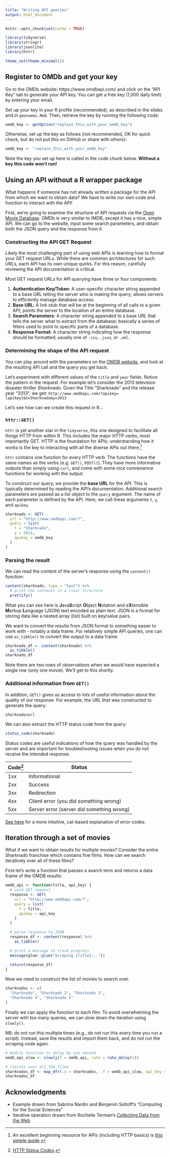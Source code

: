 ```yaml
---
title: "Writing API queries"
output: html_document
---
```


```r
knitr::opts_chunk$set(cache = TRUE)
```

```r
library(tidyverse)
library(stringr)
library(jsonlite)
library(httr)

theme_set(theme_minimal())
```

## Register to OMDb and get your key

Go to the OMDb website: https://www.omdbapi.com/ and click on the "API Key" tab to generate your API key. You can get a free key (1,000 daily limit) by entering your email. 

Set up your key in your R profile (recommended), as described in the slides and in `geonames.Rmd`. Then, retrieve the key by running the following code:

```r
omdb_key <- getOption("replace_this_with_your_omdb_key")
```

Otherwise, set up the key as follows (not recommended, OK for quick check, but do not put this on GitHub or share with others):

```r
omdb_key <- "replace_this_with_your_omdb_key"
```

Note the key you set up here is called in the code chunk below. **Without a key this code won't run!**


## Using an API without a R wrapper package

What happens if someone has not already written a package for the API from which we want to obtain data? We have to write our own code and function to interact with the API!

First, we're going to examine the structure of API requests via the [Open Movie Database](http://www.omdbapi.com/). OMDb is very similar to IMDB, except it has a nice, simple API. We can go to the website, input some search parameters, and obtain both the JSON query and the response from it. 


### Constructing the API GET Request

Likely the most challenging part of using web APIs is learning how to format your GET request URLs. While there are common architectures for such URLs, each API has its own unique quirks. For this reason, carefully reviewing the API documentation is critical.

Most GET request URLs for API querying have three or four components:

1. **Authentication Key/Token**: A user-specific character string appended to a base URL telling the server who is making the query; allows servers to efficiently manage database access.
1. **Base URL**: A link stub that will be at the beginning of all calls to a given API; points the server to the location of an entire database.
1. **Search Parameters**: A character string appended to a base URL that tells the server what to extract from the database; basically a series of filters used to point to specific parts of a database.
1. **Response Format**: A character string indicating how the response should be formatted; usually one of `.csv`, `.json`, or `.xml`.

### Determining the shape of the API request

You can play around with the parameters on the [OMDB website](http://www.omdbapi.com/), and look at the resulting API call and the query you get back.

Let's experiment with different values of the `title` and `year` fields. Notice the pattern in the request. For example let's consider the 2013 television disaster thriller *Sharknado*. Given the Title "Sharknado" and the release year "2013", we get:
`http://www.omdbapi.com/?apikey=[apikey]&t=Sharknado&y=2013`

Let's see how can we create this request in R...

### `httr::GET()`

`httr` is yet another star in the `tidyverse`, this one designed to facilitate all things HTTP from within R. This includes the major HTTP verbs, most importantly GET. HTTP is the foundation for APIs; understanding how it works is the key to interacting with all the diverse APIs out there.[^api-guide]

`httr` contains one function for every HTTP verb. The functions have the same names as the verbs (e.g. `GET()`, `POST()`). They have more informative outputs than simply using `curl`, and come with some nice convenience functions for working with the output.

To construct our query, we provide the **base URL** for the API. This is typically determined by reading the API's documentation. Additional search parameters are passed as a list object to the `query` argument. The name of each parameter is defined by the API. Here, we call these arguments `t`, `y`, and `apikey`.

```r
sharknado <- GET(
  url = "http://www.omdbapi.com/?",
  query = list(
    t = "Sharknado",
    y = 2013,
    apikey = omdb_key
  )
)
```

### Parsing the result

We can read the content of the server's response using the `content()` function:

```r
content(sharknado, type = "text") %>%
  # print the contents in a clear structure
  prettify()
```

What you can see here is **J**ava**S**cript **O**bject **N**otation and e**X**tensible **M**arkup **L**anguage (JSON) text encoded as plain text. JSON is a format for storing data like a nested array (list) built on key/value pairs.

We want to convert the results from JSON format to something easier to work with - notably a data frame. For relatively simple API queries, one can use `as_tibble()` to convert the output to a data frame:

```r
sharknado_df <- content(sharknado) %>%
  as_tibble()
sharknado_df
```

Note there are two rows of observations when we would have expected a single row (only one movie). We'll get to this shortly.


### Additional information from `GET()`

In addition, `GET()` gives us access to lots of useful information about the quality of our response. For example, the URL that was constructed to generate the query:

```r
sharknado$url
```

We can also extract the HTTP status code from the query:

```r
status_code(sharknado)
```

Status codes are useful indications of how the query was handled by the server and are important for troubleshooting issues when you do not receive the intended response.

Code[^status] | Status
-------|--------|
1xx    | Informational
2xx    | Success
3xx    | Redirection
4xx    | Client error (you did something wrong)
5xx    | Server error (server did something wrong)

[See here](https://www.flickr.com/photos/girliemac/sets/72157628409467125) for a more intuitive, cat-based explanation of error codes.


## Iteration through a set of movies

What if we want to obtain results for multiple movies? Consider the entire Sharknado franchise which contains five films. How can we search iteratively over all of these films?

First let's write a function that passes a search term and returns a data frame of the OMDB results:

```r
omdb_api <- function(title, api_key) {
  # send GET request
  response <- GET(
    url = "http://www.omdbapi.com/?",
    query = list(
      t = title,
      apikey = api_key
    )
  )

  # parse response to JSON
  response_df <- content(response) %>%
    as_tibble()

  # print a message to track progress
  message(glue::glue("Scraping {title}..."))

  return(response_df)
}
```

Now we need to construct the list of movies to search over.

```r
sharknados <- c(
  "Sharknado", "Sharknado 2", "Sharknado 3",
  "Sharknado 4", "Sharknado 5"
)
```

Finally we can apply the function to each film. To avoid overwhelming the server with too many queries, we can slow down the iteration using `slowly()`.

NB: do not run this multiple times (e.g., do not run this every time you run a script). Instead, save the results and import them back, and do not run the scraping code again.

```r
# modify function to delay by one second
omdb_api_slow <- slowly(f = omdb_api, rate = rate_delay(1))

# iterate over all the films
sharknados_df <- map_dfr(.x = sharknados, .f = omdb_api_slow, api_key = getOption("omdb_key"))
sharknados_df
```


## Acknowledgments

- Example drawn from Sabrina Nardin and Benjamin Soltoff's "Computing for the Social Sciences"
- Iterative operation drawn from Rochelle Terman's [Collecting Data from the Web](https://plsc-31101.github.io/course/collecting-data-from-the-web.html)

[^api-guide]: An excellent beginning resource for APIs (including HTTP basics) is [this simple guide](https://zapier.com/learn/apis/).
[^status]: [HTTP Status Codes](http://www.restapitutorial.com/httpstatuscodes.html).
